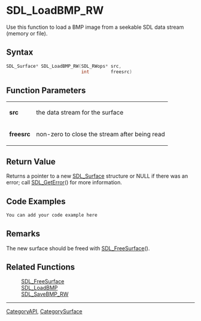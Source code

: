 
= SDL_LoadBMP_RW =
Use this function to load a BMP image from a seekable SDL data stream (memory or file).


== Syntax ==
<syntaxhighlight lang='c++'>
SDL_Surface* SDL_LoadBMP_RW(SDL_RWops* src,
                            int        freesrc)
</syntaxhighlight>

== Function Parameters ==
{|
|'''src'''
|the data stream for the surface
|-
|'''freesrc'''
|non-zero to close the stream after being read
|}

== Return Value ==
Returns a pointer to a new [[SDL_Surface]] structure or NULL if there was an error; call [[SDL_GetError]]() for more information.

== Code Examples ==
<syntaxhighlight lang='c++'>
You can add your code example here
</syntaxhighlight>

== Remarks ==
The new surface should be freed with [[SDL_FreeSurface]]().

== Related Functions ==
:[[SDL_FreeSurface]]
:[[SDL_LoadBMP]]
:[[SDL_SaveBMP_RW]]

----
[[CategoryAPI]], [[CategorySurface]]
